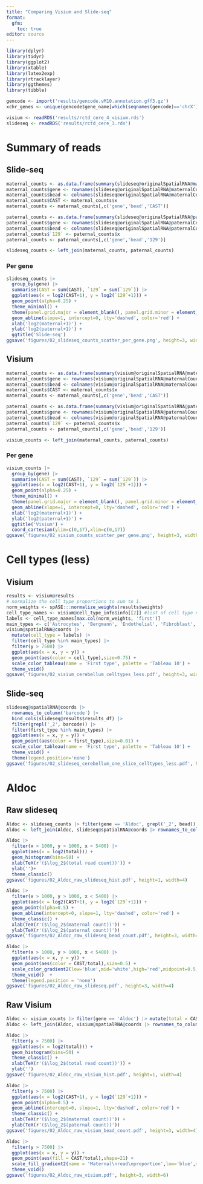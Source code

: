 ```yaml
---
title: "Comparing Visium and Slide-seq"
format: 
  gfm:
    toc: true
editor: source
---
```



```r
library(dplyr)
library(tidyr)
library(ggplot2)
library(xtable)
library(latex2exp)
library(rtracklayer)
library(ggthemes)
library(tibble)

gencode <- import('results/gencode.vM10.annotation.gff3.gz')
xchr_genes <- unique(gencode$gene_name[which(seqnames(gencode)=='chrX')])
```

```r
visium <- readRDS('results/rctd_cere_4_visium.rds')
slideseq <- readRDS('results/rctd_cere_3.rds')
```

# Summary of reads

## Slide-seq

```r
maternal_counts <- as.data.frame(summary(slideseq@originalSpatialRNA@maternalCounts))
maternal_counts$gene <- rownames(slideseq@originalSpatialRNA@maternalCounts)[maternal_counts$i]
maternal_counts$bead <- colnames(slideseq@originalSpatialRNA@maternalCounts)[maternal_counts$j]
maternal_counts$CAST <- maternal_counts$x
maternal_counts <- maternal_counts[,c('gene','bead','CAST')]

paternal_counts <- as.data.frame(summary(slideseq@originalSpatialRNA@paternalCounts))
paternal_counts$gene <- rownames(slideseq@originalSpatialRNA@paternalCounts)[paternal_counts$i]
paternal_counts$bead <- colnames(slideseq@originalSpatialRNA@paternalCounts)[paternal_counts$j]
paternal_counts$`129` <- paternal_counts$x
paternal_counts <- paternal_counts[,c('gene','bead','129')]

slideseq_counts <- left_join(maternal_counts, paternal_counts)
```

### Per gene

```r
slideseq_counts |>
  group_by(gene) |>
  summarise(CAST = sum(CAST), `129` = sum(`129`)) |>
  ggplot(aes(x = log2(CAST+1), y = log2(`129`+1))) +
  geom_point(alpha=0.25) +
  theme_minimal() +
  theme(panel.grid.major = element_blank(), panel.grid.minor = element_blank(), axis.line = element_line(colour = "black")) +
  geom_abline(slope=1, intercept=0, lty='dashed', color='red') +
  xlab('log2(maternal+1)') +
  ylab('log2(paternal+1)') +
  ggtitle('Slide-seq')
ggsave('figures/02_slideseq_counts_scatter_per_gene.png', height=3, width =3)
```



## Visium

```r
maternal_counts <- as.data.frame(summary(visium@originalSpatialRNA@maternalCounts))
maternal_counts$gene <- rownames(visium@originalSpatialRNA@maternalCounts)[maternal_counts$i]
maternal_counts$bead <- colnames(visium@originalSpatialRNA@maternalCounts)[maternal_counts$j]
maternal_counts$CAST <- maternal_counts$x
maternal_counts <- maternal_counts[,c('gene','bead','CAST')]

paternal_counts <- as.data.frame(summary(visium@originalSpatialRNA@paternalCounts))
paternal_counts$gene <- rownames(visium@originalSpatialRNA@paternalCounts)[paternal_counts$i]
paternal_counts$bead <- colnames(visium@originalSpatialRNA@paternalCounts)[paternal_counts$j]
paternal_counts$`129` <- paternal_counts$x
paternal_counts <- paternal_counts[,c('gene','bead','129')]

visium_counts <- left_join(maternal_counts, paternal_counts)
```

### Per gene

```r
visium_counts |>
  group_by(gene) |>
  summarise(CAST = sum(CAST), `129` = sum(`129`)) |>
  ggplot(aes(x = log2(CAST+1), y = log2(`129`+1))) +
  geom_point(alpha=0.25) +
  theme_minimal() +
  theme(panel.grid.major = element_blank(), panel.grid.minor = element_blank(), axis.line = element_line(colour = "black")) +
  geom_abline(slope=1, intercept=0, lty='dashed', color='red') +
  xlab('log2(maternal+1)') +
  ylab('log2(paternal+1)') +
  ggtitle('Visium') +
  coord_cartesian(ylim=c(0,17),xlim=c(0,17)) 
ggsave('figures/02_visium_counts_scatter_per_gene.png', height=3, width =3)
```


# Cell types (less)

## Visium

```r
results <- visium@results
# normalize the cell type proportions to sum to 1.
norm_weights <- spASE:::normalize_weights(results$weights) 
cell_type_names <- visium@cell_type_info$info[[2]] #list of cell type names
labels <- cell_type_names[max.col(norm_weights, 'first')]
main_types <- c('Astrocytes', 'Bergmann', 'Endothelial', 'Fibroblast', 'Granule', 'MLI1', 'MLI2', 'Oligodendrocytes','Purkinje')
visium@spatialRNA@coords |>
  mutate(cell_type = labels) |>
  filter(cell_type %in% main_types) |>
  filter(y > 7500) |>
  ggplot(aes(x = x, y = y)) +
  geom_point(aes(color = cell_type),size=0.75) +
  scale_color_tableau(name = 'First type', palette = 'Tableau 10') +
  theme_void()
ggsave('figures/02_visium_cerebellum_celltypes_less.pdf', height=3, width=5)
```


## Slide-seq

```r
slideseq@spatialRNA@coords |>
  rownames_to_column('barcode') |>
  bind_cols(slideseq@results$results_df) |>
  filter(grepl('_2', barcode)) |>
  filter(first_type %in% main_types) |>
  ggplot(aes(x = x, y = y)) +
  geom_point(aes(color = first_type),size=0.01) +
  scale_color_tableau(name = 'First type', palette = 'Tableau 10') +
  theme_void() +
  theme(legend.position='none')
ggsave('figures/02_slideseq_cerebellum_one_slice_celltypes_less.pdf', height=3, width=4)
```


# Aldoc

## Raw slideseq


```r
Aldoc <- slideseq_counts |> filter(gene == 'Aldoc', grepl('_2', bead)) |> mutate(total = CAST + `129`) |> filter(total>0)
Aldoc <- left_join(Aldoc, slideseq@spatialRNA@coords |> rownames_to_column('bead'), by = 'bead') |> left_join((slideseq@results$results_df |> rownames_to_column('bead')))
```

```r
Aldoc |>
  filter(x > 1000, y > 1000, x < 5400) |>
  ggplot(aes(x = log2(total))) +
  geom_histogram(bins=50) +
  xlab(TeX(r'($\log_2$(total read count))')) +
  ylab('')+
  theme_classic()
ggsave('figures/02_Aldoc_raw_slideseq_hist.pdf', height=1, width=4)
```


```r
Aldoc |>
  filter(x > 1000, y > 1000, x < 5400) |>
  ggplot(aes(x = log2(CAST+1), y = log2(`129`+1))) +
  geom_point(alpha=0.5) +
  geom_abline(intercept=0, slope=1, lty='dashed', color='red') +
  theme_classic() +
  xlab(TeX(r'($\log_2$(maternal count))')) +
  ylab(TeX(r'($\log_2$(paternal count))'))
ggsave('figures/02_Aldoc_raw_slideseq_bead_count.pdf', height=3, width=4)
```



```r
Aldoc |>
  filter(x > 1000, y > 1000, x < 5400) |>
  ggplot(aes(x = x, y = y)) +
  geom_point(aes(color = CAST/total),size=0.5) +
  scale_color_gradient2(low='blue',mid='white',high='red',midpoint=0.5,limits=c(0,1)) +
  theme_void()  +
  theme(legend.position = 'none')
ggsave('figures/02_Aldoc_raw_slideseq.pdf', height=3, width=4)
```

## Raw Visium

```r
Aldoc <- visium_counts |> filter(gene == 'Aldoc') |> mutate(total = CAST + `129`) |> filter(total>0)
Aldoc <- left_join(Aldoc, visium@spatialRNA@coords |> rownames_to_column('bead'), by = 'bead') 
```

```r
Aldoc |>
  filter(y > 7500) |>
  ggplot(aes(x = log2(total))) +
  geom_histogram(bins=50) +
  theme_classic() +
  xlab(TeX(r'($\log_2$(total read count))')) +
  ylab('')
ggsave('figures/02_Aldoc_raw_visium_hist.pdf', height=1, width=4)
```

```r
Aldoc |>
  filter(y > 7500) |>
  ggplot(aes(x = log2(CAST+1), y = log2(`129`+1))) +
  geom_point(alpha=0.5) +
  geom_abline(intercept=0, slope=1, lty='dashed', color='red') +
  theme_classic() +
  xlab(TeX(r'($\log_2$(maternal count))')) +
  ylab(TeX(r'($\log_2$(paternal count))'))
ggsave('figures/02_Aldoc_raw_visium_bead_count.pdf', height=3, width=4)
```


```r
Aldoc |>
  filter(y > 7500) |>
  ggplot(aes(x = x, y = y)) +
  geom_point(aes(fill = CAST/total),shape=21) +
  scale_fill_gradient2(name = 'Maternal\nread\nproportion',low='blue',mid='white',high='red',midpoint=0.5,limits=c(0,1)) +
  theme_void() 
ggsave('figures/02_Aldoc_raw_visium.pdf', height=3, width=6)
```


